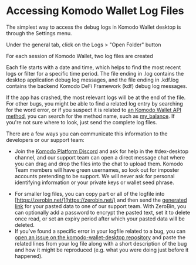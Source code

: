

# Accessing Komodo Wallet Log Files

The simplest way to access the debug logs in Komodo Wallet desktop is through the Settings menu.

<OptimizedImage title="Accessing Komodo Wallet Log Files" src={accessLogFiles1} classNaming="w-full" alt="Accessing Komodo Wallet Log Files" />

<OptimizedImage title="Accessing Komodo Wallet Log Files" src={accessLogFiles2} classNaming="w-200" alt="Accessing Komodo Wallet Log Files" />

Under the general tab, click on the Logs > "Open Folder" button

<OptimizedImage title="Accessing Komodo Wallet Log Files" src={accessLogFiles3} classNaming="w-full" alt="Accessing Komodo Wallet Log Files" />

For each session of Komodo Wallet, two log files are created

<OptimizedImage title="Accessing Komodo Wallet Log Files" src={accessLogFiles4} classNaming="w-200" alt="Accessing Komodo Wallet Log Files" />

Each file starts with a date and time, which helps to find the most recent logs or filter for a specific time period. The file ending in .log contains the desktop application debug log messages, and the file ending in .kdf.log contains the backend Komodo DeFi Framework (kdf) debug log messages.

If the app has crashed, the most relevant logs will be at the end of the file. For other bugs, you might be able to find a related log entry by searching for the word error, or if you suspect it is related to [an Komodo Wallet API method](/komodo-defi-framework/api/legacy/coin_activation/), you can search for the method name, such as [my\_balance](/komodo-defi-framework/api/legacy/my_balance/). If you're not sure where to look, just send the complete log files.

There are a few ways you can communicate this information to the developers or our support team:

*   Join the [Komodo Platform Discord](https://discord.gg/FZPXhX8z9g) and ask for help in the #dex-desktop channel, and our support team can open a direct message chat where you can drag and drop the files into the chat to upload them. Komodo Team members will have green usernames, so look out for imposter accounts pretending to be support. We will never ask for personal identifying information or your private keys or wallet seed phrase.

<OptimizedImage title="Accessing Komodo Wallet Log Files" src={accessLogFiles5} classNaming="w-200" alt="Accessing Komodo Wallet Log Files" />

*   For smaller log files, you can copy part or all of the logfile into [https://zerobin.net/](https://zerobin.net/) and then send the [generated link](https://zerobin.net/?e18c373e791e7fb6#skb9mz2NU3NuMMuH3uzhUxKmHbLXBlzLk3z+dvWXcOc=) for your pasted data to one of our support team. With ZeroBin, you can optionally add a password to encrypt the pasted text, set it to delete once read, or set an expiry period after which your pasted data will be deleted.
*   If you've found a specific error in your logfile related to a bug, you can [open an issue on the komodo-wallet-desktop repository](https://github.com/KomodoPlatform/komodo-wallet-desktop/issues/new?assignees=\&labels=bug\&template=bug_report.md\&title=%5BBUG%5D%3A+) and paste the related lines from your log file along with a short description of the bug and how it might be reproduced (e.g. what you were doing just before it happened).
